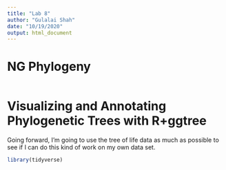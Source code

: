 ```yaml
---
title: "Lab 8"
author: "Gulalai Shah"
date: "10/19/2020"
output: html_document
---
```



# NG Phylogeny

```r

```

# Visualizing and Annotating Phylogenetic Trees with R+ggtree
Going forward, I’m going to use the tree of life data as much as possible to see if I can do this kind of work on my own data set.
```r
library(tidyverse)
```











